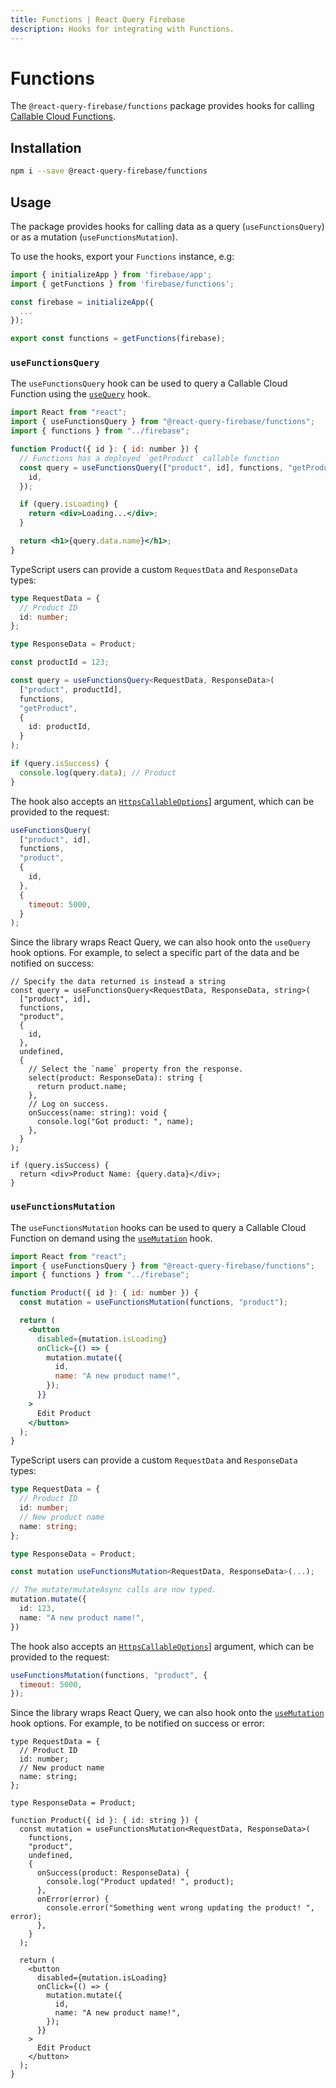 ```yaml
---
title: Functions | React Query Firebase
description: Hooks for integrating with Functions.
---
```


# Functions

The `@react-query-firebase/functions` package provides hooks for calling [Callable Cloud Functions](https://firebase.google.com/docs/functions).

## Installation

```bash
npm i --save @react-query-firebase/functions
```

## Usage

The package provides hooks for calling data as a query (`useFunctionsQuery`) or as a mutation (`useFunctionsMutation`).

To use the hooks, export your `Functions` instance, e.g:

```js
import { initializeApp } from 'firebase/app';
import { getFunctions } from 'firebase/functions';

const firebase = initializeApp({
  ...
});

export const functions = getFunctions(firebase);
```

### `useFunctionsQuery`

The `useFunctionsQuery` hook can be used to query a Callable Cloud Function using the [`useQuery`](https://react-query.tanstack.com/reference/useQuery) hook.

```jsx
import React from "react";
import { useFunctionsQuery } from "@react-query-firebase/functions";
import { functions } from "../firebase";

function Product({ id }: { id: number }) {
  // Functions has a deployed `getProduct` callable function
  const query = useFunctionsQuery(["product", id], functions, "getProduct", {
    id,
  });

  if (query.isLoading) {
    return <div>Loading...</div>;
  }

  return <h1>{query.data.name}</h1>;
}
```

TypeScript users can provide a custom `RequestData` and `ResponseData` types:

```ts
type RequestData = {
  // Product ID
  id: number;
};

type ResponseData = Product;

const productId = 123;

const query = useFunctionsQuery<RequestData, ResponseData>(
  ["product", productId],
  functions,
  "getProduct",
  {
    id: productId,
  }
);

if (query.isSuccess) {
  console.log(query.data); // Product
}
```

The hook also accepts an [`HttpsCallableOptions`](https://firebase.google.com/docs/reference/js/functions.httpscallableoptions)] argument, which
can be provided to the request:

```js
useFunctionsQuery(
  ["product", id],
  functions,
  "product",
  {
    id,
  },
  {
    timeout: 5000,
  }
);
```

Since the library wraps React Query, we can also hook onto the `useQuery` hook options.
For example, to select a specific part of the data and be notified on success:

```tsx
// Specify the data returned is instead a string
const query = useFunctionsQuery<RequestData, ResponseData, string>(
  ["product", id],
  functions,
  "product",
  {
    id,
  },
  undefined,
  {
    // Select the `name` property fron the response.
    select(product: ResponseData): string {
      return product.name;
    },
    // Log on success.
    onSuccess(name: string): void {
      console.log("Got product: ", name);
    },
  }
);

if (query.isSuccess) {
  return <div>Product Name: {query.data}</div>;
}
```

### `useFunctionsMutation`

The `useFunctionsMutation` hooks can be used to query a Callable Cloud Function on demand using the [`useMutation`](https://react-query.tanstack.com/reference/useMutation) hook.

```jsx
import React from "react";
import { useFunctionsQuery } from "@react-query-firebase/functions";
import { functions } from "../firebase";

function Product({ id }: { id: number }) {
  const mutation = useFunctionsMutation(functions, "product");

  return (
    <button
      disabled={mutation.isLoading}
      onClick={() => {
        mutation.mutate({
          id,
          name: "A new product name!",
        });
      }}
    >
      Edit Product
    </button>
  );
}
```

TypeScript users can provide a custom `RequestData` and `ResponseData` types:

```ts
type RequestData = {
  // Product ID
  id: number;
  // New product name
  name: string;
};

type ResponseData = Product;

const mutation useFunctionsMutation<RequestData, ResponseData>(...);

// The mutate/mutateAsync calls are now typed.
mutation.mutate({
  id: 123,
  name: "A new product name!",
})
```

The hook also accepts an [`HttpsCallableOptions`](https://firebase.google.com/docs/reference/js/functions.httpscallableoptions)] argument, which
can be provided to the request:

```js
useFunctionsMutation(functions, "product", {
  timeout: 5000,
});
```

Since the library wraps React Query, we can also hook onto the [`useMutation`](https://react-query.tanstack.com/reference/useMutation) hook options.
For example, to be notified on success or error:

```tsx
type RequestData = {
  // Product ID
  id: number;
  // New product name
  name: string;
};

type ResponseData = Product;

function Product({ id }: { id: string }) {
  const mutation = useFunctionsMutation<RequestData, ResponseData>(
    functions,
    "product",
    undefined,
    {
      onSuccess(product: ResponseData) {
        console.log("Product updated! ", product);
      },
      onError(error) {
        console.error("Something went wrong updating the product! ", error);
      },
    }
  );

  return (
    <button
      disabled={mutation.isLoading}
      onClick={() => {
        mutation.mutate({
          id,
          name: "A new product name!",
        });
      }}
    >
      Edit Product
    </button>
  );
}
```
